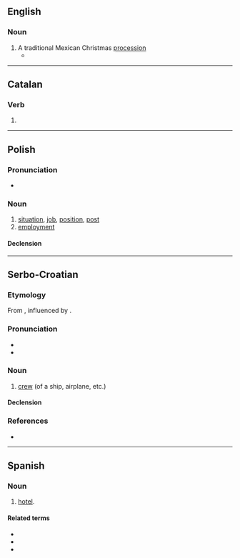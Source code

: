 {{also|pošada}}
==English==

===Noun===
{{en-noun}}

# A traditional Mexican Christmas [[procession]]
#* {{quote-journal|2008|December 24|Judith Lerner|A chef's menu stirs Christmas memories|Berkshire Eagle|url=http://www.berkshireeagle.com/ci_11301413
|passage=They make a '''posada''' for the kids over there.}}

----

==Catalan==

===Verb===
{{head|ca|verb form}}

# {{ca-verb form of|g=f|m=ptc|t=past|posar}}

----

==Polish==

===Pronunciation===
* {{pl-IPA}}

===Noun===
{{pl-noun|f}}

# [[situation]], [[job]], [[position]], [[post]]
# [[employment]]

====Declension====
{{pl-decl-noun-f}}

----

==Serbo-Croatian==

===Etymology===
From {{m|sh|posaditi}}, influenced by {{cog|cs|posádka}}.

===Pronunciation===
* {{IPA|/pôsada/|lang=sh}}
* {{hyphenation|po|sa|da|lang=sh}}

===Noun===
{{sh-noun|g=f|head=pȍsada}}

# [[crew]] (of a ship, airplane, etc.)

====Declension====
{{sh-decl-noun
|posada|posade
|posade|posada
|posadi|posadama
|posadu|posade
|posado|posade
|posadi|posadama
|posadom|posadama
}}

===References===
* {{R:sh:HJP|eVpgXxQ%3D}}

----

==Spanish==

===Noun===
{{es-noun|f}}

# {{lb|es|antiquated}} [[hotel]].

====Related terms====
* {{l|es|posar}}
* {{l|es|reposar}}
* {{l|es|reposo}}